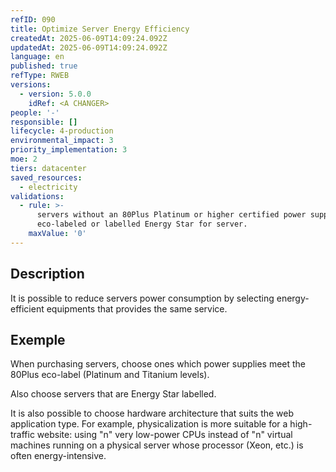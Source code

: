 ```yaml
---
refID: 090
title: Optimize Server Energy Efficiency
createdAt: 2025-06-09T14:09:24.092Z
updatedAt: 2025-06-09T14:09:24.092Z
language: en
published: true
refType: RWEB
versions:
  - version: 5.0.0
    idRef: <A CHANGER>
people: '-'
responsible: []
lifecycle: 4-production
environmental_impact: 3
priority_implementation: 3
moe: 2
tiers: datacenter
saved_resources:
  - electricity
validations:
  - rule: >-
      servers without an 80Plus Platinum or higher certified power supply OR not
      eco-labeled or labelled Energy Star for server.
    maxValue: '0'
---
```


## Description

It is possible to reduce servers power consumption by selecting energy-efficient equipments that provides the same service.

## Exemple

When purchasing servers, choose ones which power supplies meet the 80Plus eco-label (Platinum and Titanium levels). 

Also choose servers that are Energy Star labelled.

It is also possible to choose hardware architecture that suits the web application type. For example, physicalization is more suitable for a high-traffic website: using "n" very low-power CPUs instead of "n" virtual machines running on a physical server whose processor (Xeon, etc.) is often energy-intensive.
